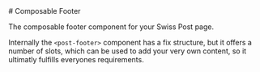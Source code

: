 
<Meta of={FooterStories}/>

<div className="docs-title">
  # Composable Footer

  <link-design of={JSON.stringify(FooterStories)}></link-design>
</div>

<p className="lead">The composable footer component for your Swiss Post page.</p>

Internally the `<post-footer>` component has a fix structure, but it offers a number of slots, which can be used to add your very own content, so it ultimatly fulfills everyones requirements.


<Canvas of={FooterStories.Default} />

<Controls of={FooterStories.Default} />